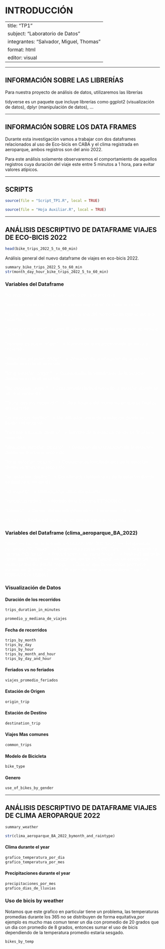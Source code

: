 # INTRODUCCIÓN

---
title: "TP1"
subject: "Laboratorio de Datos"
integrantes: "Salvador, Miguel, Thomas"
format: html
editor: visual
---

------------------------------------------------------------------------

## INFORMACIÓN SOBRE LAS LIBRERÍAS

Para nuestra proyecto de análisis de datos, utilizaremos las librerías

tidyverse es un paquete que incluye librerías como ggplot2 (visualización de datos), dplyr (manipulación de datos), ...

------------------------------------------------------------------------

## INFORMACIÓN SOBRE LOS DATA FRAMES

Durante esta investigación vamos a trabajar con dos dataframes relacionados al uso de Eco-bicis en CABA y el clima registrada en aeroparque, ambos registros son del anio 2022.

Para este análisis solamente observaremos el comportamiento de aquellos registros cuya duración del viaje este entre 5 minutos a 1 hora, para evitar valores atípicos.

------------------------------------------------------------------------

## SCRIPTS

```r
source(file = "Script_TP1.R", local = TRUE)

source(file = "Hoja Auxiliar.R", local = TRUE)
```

------------------------------------------------------------------------

## ANÁLISIS DESCRIPTIVO DE DATAFRAME VIAJES DE ECO-BICIS 2022

```r
head(bike_trips_2022_5_to_60_min)
```

Análisis general del nuevo dataframe de viajes en eco-bicis 2022.

```r
summary_bike_trips_2022_5_to_60_min
str(month_day_hour_bike_trips_2022_5_to_60_min)
```

### Variables del Dataframe

::: {style="color: white;"}

"Id_recorrido" \--\> Identificador unico de cada recorrido

"duracion_recorrido" \--\> Duracion (en segundos) de cada recorrido

"fecha_origen_recorrido" \--\> Dia y horario del momento en que se inicio el recorrido

"id_estacion_origen" \--\> Identificador unico de la estacion donde se inicio el recorrido

"nombre_estacion_origen" \--\> Nombre de la estacion donde se inicio el recorrido

"direccion_estacion_origen" \--\> Direccion de la ubicacion de la estacion donde se inicio el recorrido

"long_estacion_origen" \--\> Coordenadas longitudinales de la estacion donde se inicio el recorrido

"lat_estacion_origen" \--\> Coordenadas latitudinales de la estacion donde se inicio el recorrido

"fecha_destino_recorrido" \--\> Dia y horario del momento en que se finalizo el recorrido

"id_estacion_destino" \--\> Identificador unico de la estacion donde se finalizo el recorrido

"nombre_estacion_destino" \--\> Nombre de la estacion donde se finalizo el recorrido

"direccion_estacion_destino" \--\> Direccion de la ubicacion de la estacion donde se finalizo el recorrido

"long_estacion_destino" \--\> Coordenadas longitudinales de la estacion donde se finalizo el recorrido

"lat_estacion_destino" \--\> Coordenadas latitudinales de la estacion donde se finalizo el recorrido

"id_usuario" \--\> Identidicador unico del usuario

"modelo_bicicleta" \--\> Modelo de la bicicleta (FIT/ICONIC)

"Género" \--\> Genero del usuario(Masculino - Femenino - Otro - NA)

"fecha" \--\> Fecha del momento en que se inicio el recorrido
:::


### Variables del Dataframe (clima_aeroparque_BA_2022)
  
::: {style="color: white;"}
"date" \--\> Fecha de la medicion (AAAA-MM-DD)
"tavg" \--\> Temperatura promedio (ºC)
"tmax" \--\> Temperatura maxima (ºC)
"tmin" \--\> Temperatura minima (ºC)
"prcp" \--\> Precipitacion total (mm)
"snow" \--\> Profundidad de la nieve (mm)
"wdir" \--\> Direccion del viento (º)
"wspd" \--\> Velocidad del viento promedio (km/h)
"wpgt" \--\> Dias en que la velocidad promedio supero los 30km/h
"pres" \--\> Presion del aire promedio (hpa)
"tsun" \--\> BORRAR COLUMNA!!
:::


### Visualización de Datos

#### Duración de los recorridos

```r
trips_duration_in_minutes
```

```r
promedio_y_mediana_de_viajes
```

#### Fecha de recorridos

```r
trips_by_month 
trips_by_day
trips_by_hour
trips_by_month_and_hour
trips_by_day_and_hour
```

#### Feriados vs no feriados

```r
viajes_promedio_feriados
```

#### Estación de Origen

```r
origin_trip
```

#### Estación de Destino

```r
destination_trip
```

#### Viajes Mas comunes

```r
common_trips
```


#### Modelo de Bicicleta

```r
bike_type 
```

#### Genero

```r
use_of_bikes_by_gender 
```

------------------------------------------------------------------------

## ANÁLISIS DESCRIPTIVO DE DATAFRAME VIAJES DE CLIMA AEROPARQUE 2022

```r
summary_weather

str(clima_aeroparque_BA_2022_bymonth_and_raintype)
```

#### Clima durante el year

```r
grafico_temperatura_por_dia
grafico_temperatura_por_mes 
```

#### Precipitaciones durante el year

```r
precipitaciones_por_mes
grafico_dias_de_lluvias
```

### Uso de bicis by weather
Notamos que este grafico en particular tiene un problema, las temperaturas promedias durante los 365 no se distribuyen de forma equitativa,por ejemplo es mucho mas comun tener un dia con promedio de 20 grados que un dia con promedio de 8 grados, entonces sumar el uso de bicis dependiendo de la temperatura promedio estaria sesgado.
```r
bikes_by_temp
```

